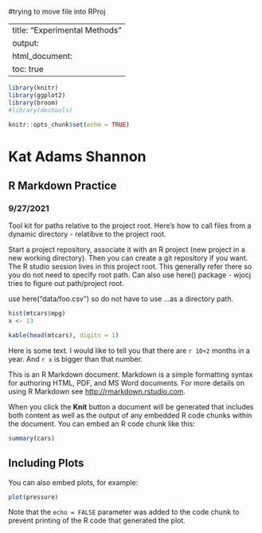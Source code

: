 #trying to move file into RProj

---
title: "Experimental Methods"
output:
  html_document:
    toc: true
---

```r
library(knitr)
library(ggplot2)
library(broom)
#library(devtools)
```

```r
knitr::opts_chunk$set(echo = TRUE)
```

# Kat Adams Shannon

## R Markdown Practice

### 9/27/2021

Tool kit for paths relative to the project root. Here's how to call files from a dynamic directory - relatibve to the project root.

Start a project repository, associate it with an R project (new project in a new working directory). Then you can create a git repository if you want. The R studio session lives in this project root. This generally refer there so you do not need to specify root path. Can also use here() package - wjocj tries to figure out path/project root.

use here("data/foo.csv") so do not have to use ...as a directory path.

```r
hist(mtcars$mpg)
x <- 13
```

```r
kable(head(mtcars), digits = 1)
```

Here is some text. I would like to tell you that there are `r 10+2` months in a year. And `r x` is bigger than that number.


This is an R Markdown document. Markdown is a simple formatting syntax for authoring HTML, PDF, and MS Word documents. For more details on using R Markdown see <http://rmarkdown.rstudio.com>.

When you click the **Knit** button a document will be generated that includes both content as well as the output of any embedded R code chunks within the document. You can embed an R code chunk like this:

```r
summary(cars)
```

## Including Plots

You can also embed plots, for example:

```r
plot(pressure)
```

Note that the `echo = FALSE` parameter was added to the code chunk to prevent printing of the R code that generated the plot.
